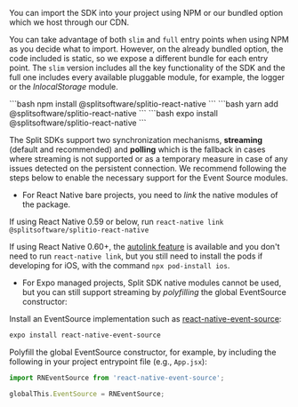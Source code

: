 
You can import the SDK into your project using NPM or our bundled option which we host through our CDN.

You can take advantage of both `slim` and `full` entry points when using NPM as you decide what to import. However, on the already bundled option, the code included is static, so we expose a different bundle for each entry point. The `slim` version includes all the key functionality of the SDK and the full one includes every available pluggable module, for example, the logger or the *InlocalStorage* module.

<Tabs>
  <TabItem label="NPM" value="npm">
```bash
npm install @splitsoftware/splitio-react-native
```
  </TabItem>
  <TabItem label="Yarn" value="yarn">
```bash
yarn add @splitsoftware/splitio-react-native
```
  </TabItem>
  <TabItem label="Expo CLI" value="cdn">
```bash
expo install @splitsoftware/splitio-react-native
```
  </TabItem>
</Tabs>

The Split SDKs support two synchronization mechanisms, **streaming** (default and recommended) and **polling** which is the fallback in cases where streaming is not supported or as a temporary measure in case of any issues detected on the persistent connection. We recommend following the steps below to enable the necessary support for the Event Source modules.

- For React Native bare projects, you need to *link* the native modules of the package.

If using React Native 0.59 or below, run `react-native link @splitsoftware/splitio-react-native`

If using React Native 0.60+, the [autolink feature](https://github.com/react-native-community/cli/blob/master/docs/autolinking.md) is available and you don't need to run `react-native link`, but you still need to install the pods if developing for iOS, with the command `npx pod-install ios`.

- For Expo managed projects, Split SDK native modules cannot be used, but you can still support streaming by *polyfilling* the global EventSource constructor:

Install an EventSource implementation such as [react-native-event-source](https://www.npmjs.com/package/react-native-event-source):

```bash
expo install react-native-event-source
```

Polyfill the global EventSource constructor, for example, by including the following in your project entrypoint file (e.g., `App.jsx`): 

```javascript
import RNEventSource from 'react-native-event-source';

globalThis.EventSource = RNEventSource;
```